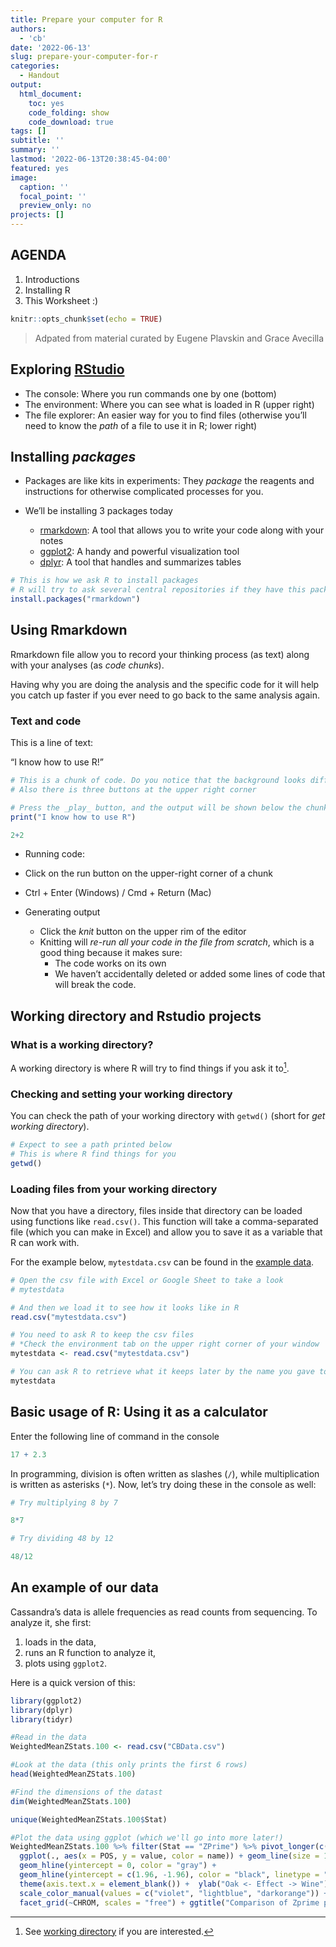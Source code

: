 ```yaml
---
title: Prepare your computer for R
authors: 
  - 'cb'
date: '2022-06-13'
slug: prepare-your-computer-for-r
categories:
  - Handout
output: 
  html_document: 
    toc: yes
    code_folding: show
    code_download: true
tags: []
subtitle: ''
summary: ''
lastmod: '2022-06-13T20:38:45-04:00'
featured: yes
image:
  caption: ''
  focal_point: ''
  preview_only: no
projects: []
---
```


## AGENDA

1. Introductions
2. Installing R
3. This Worksheet :)

```r
knitr::opts_chunk$set(echo = TRUE)
```

> Adpated from material curated by Eugene Plavskin and Grace Avecilla

## Exploring [RStudio](https://www.rstudio.com/products/rstudio/download/)

- The console: Where you run commands one by one (bottom)
- The environment: Where you can see what is loaded in R (upper right)
- The file explorer: An easier way for you to find files (otherwise you'll need to know the _path_ of a file to use it in R; lower right)

## Installing _packages_

- Packages are like kits in experiments: They _package_ the reagents and instructions for otherwise complicated processes for you.

- We'll be installing 3 packages today
  - [rmarkdown](https://rmarkdown.rstudio.com): A tool that allows you to write your code along with your notes
  - [ggplot2](https://ggplot2.tidyverse.org): A handy and powerful visualization tool
  - [dplyr](https://dplyr.tidyverse.org): A tool that handles and summarizes tables
  
```r
# This is how we ask R to install packages
# R will try to ask several central repositories if they have this package
install.packages("rmarkdown")
```


## Using Rmarkdown

Rmarkdown file allow you to record your thinking process (as text) along with 
your analyses (as _code chunks_).

Having why you are doing the analysis and the specific code for it will help 
you catch up faster if you ever need to go back to the same analysis again.

### Text and code

This is a line of text:

"I know how to use R!"

```r
# This is a chunk of code. Do you notice that the background looks different?
# Also there is three buttons at the upper right corner

# Press the _play_ button, and the output will be shown below the chunk
print("I know how to use R")

2+2
```


- Running code:
 - Click on the run button on the upper-right corner of a chunk
 - Ctrl + Enter (Windows) / Cmd + Return (Mac)
 
- Generating output
  - Click the *knit* button on the upper rim of the editor
  - Knitting will _re-run all your code in the file from scratch_, which is a 
  good thing because it makes sure:
    - The code works on its own
    - We haven't accidentally deleted or added some lines of code that will 
    break the code.

## Working directory and Rstudio projects

### What is a working directory?

A working directory is where R will try to find things if you ask it to[^1].

### Checking and setting your working directory

You can check the path of your working directory with `getwd()` 
(short for _get working directory_).

```r
# Expect to see a path printed below
# This is where R find things for you
getwd()
```
  
### Loading files from your working directory

Now that you have a directory, files inside that directory can be loaded using 
functions like `read.csv()`. This function will take a comma-separated file 
(which you can make in Excel) and allow you to save it as a variable that R can 
work with.

For the example below, `mytestdata.csv` can be found in the [example data](assets/session1.zip).

```r
# Open the csv file with Excel or Google Sheet to take a look
# mytestdata

# And then we load it to see how it looks like in R
read.csv("mytestdata.csv")

# You need to ask R to keep the csv files
# *Check the environment tab on the upper right corner of your window
mytestdata <- read.csv("mytestdata.csv")

# You can ask R to retrieve what it keeps later by the name you gave to the data
mytestdata
```


## Basic usage of R: Using it as a calculator

Enter the following line of command in the console

```r
17 + 2.3
```

In programming, division is often written as slashes (`/`), while 
multiplication is written as asterisks (`*`). Now, let's try doing these in the 
console as well:

```r
# Try multiplying 8 by 7

8*7
```


```r
# Try dividing 48 by 12

48/12
```


## An example of our data

Cassandra's data is allele frequencies as read counts from sequencing. To 
analyze it, she first:

1. loads in the data,
2. runs an R function to analyze it,
3. plots using `ggplot2`.

Here is a quick version of this:


```r
library(ggplot2)
library(dplyr)
library(tidyr)

#Read in the data
WeightedMeanZStats.100 <- read.csv("CBData.csv")

#Look at the data (this only prints the first 6 rows)
head(WeightedMeanZStats.100)

#Find the dimensions of the datast
dim(WeightedMeanZStats.100)

unique(WeightedMeanZStats.100$Stat)

#Plot the data using ggplot (which we'll go into more later!)
WeightedMeanZStats.100 %>% filter(Stat == "ZPrime") %>% pivot_longer(c("Bulk", "Parent", "Int")) %>% 
  ggplot(., aes(x = POS, y = value, color = name)) + geom_line(size = 1) + #geom_point(alpha = 0.1) + #+ 
  geom_hline(yintercept = 0, color = "gray") +
  geom_hline(yintercept = c(1.96, -1.96), color = "black", linetype = "dashed") +
  theme(axis.text.x = element_blank()) +  ylab("Oak <- Effect -> Wine") +
  scale_color_manual(values = c("violet", "lightblue", "darkorange")) +
  facet_grid(~CHROM, scales = "free") + ggtitle("Comparison of Zprime per Factor | Weighted Means W = 100")

```

[^1]: See [working directory](/2022/06/14/working-directories) if you are interested.
